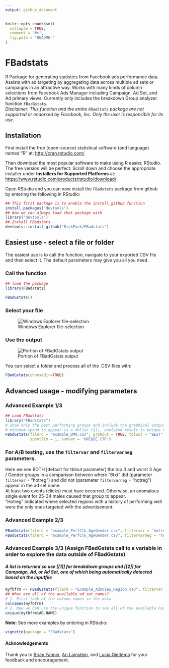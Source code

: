 ---
output: github_document
---

```{r, echo = FALSE}
knitr::opts_chunk$set(
  collapse = TRUE,
  comment = "#>",
  fig.path = "README-"
)
```

# FBadstats

R Package for generating statistics from Facebook ads performance data. Assists with ad targeting by aggregating data across multiple ad sets or campaigns in an attractive way. Works with many kinds of column selections from Facebook Ads Manager including Campaign, Ad Set, and Ad primary views. Currently only includes the breakdown Group analyzer function `FBadGstats`.  
*Disclaimer: This function and the entire `FBadstats` package are not supported or endorsed by Facebook, Inc. Only the user is responsible for its use.*

## Installation

First install the free (open-source) statistical software (and language) named "R" at:
[http://cran.rstudio.com/](http://cran.rstudio.com/)

Then download the most popular software to make using R easier, RStudio. The free version will be perfect. Scroll down and choose the appropriate installer under **Installers for Supported Platforms** at:
[https://www.rstudio.com/products/rstudio/download/](https://www.rstudio.com/products/rstudio/download/)

Open RStudio and you can now install the `FBadstats` package from github by entering the following in RStudio:
```{r gh-installation, eval = FALSE}
## This first package is to enable the install_github function
install.packages("devtools")
## Now we can always load that package with
library("devtools")
## Install FBadstats
devtools::install_github("RickPack/FBadstats")
```
## Easiest use - select a file or folder
The easiest use is to call the function, navigate to your exported CSV file and then select it. The default parameters may give you all you need.

### Call the function
```{r, message=FALSE, echo=FALSE}
## load the package
library(FBadstats)
```

```{r, message=FALSE, eval=FALSE}
FBadGstats()
```
### Select your file
![Windows Explorer file-selection](README-selectCSV.png)

### Use the output
![Portion of FBadGstats output](README-example.png)

You can select a folder and process all of the .CSV files with:
```{r, message=FALSE, eval=FALSE}
FBadGstats(choosedir=TRUE)
```
## Advanced usage - modifying parameters

### Advanced Example 1/3
```{r example1, fig.width = 10, fig.height = 4.5, fig.align = 'center'}
## Load FBadstats
library("FBadstats")
# Show only the best performing groups and include the graphical output, 
# minimum spend to appear is a dollar ($1), analyzed result is Unique CTR (Link Click-Through Rate)
FBadGstats(filerd = "example_DMA.csv", grphout = TRUE, tblout = "BEST", 
           spentlim = 1, sumvar = 'UNIQUE.CTR')
```

### For A/B testing, use the `filtervar` and `filtervarneg` parameters. 
Here we see BOTH [default for tblout parameter] the top 3 and worst 3 Age / Gender groups in a comparison between where "6txt" did (parameter `filtervar` = "hotreg") and did not (parameter `filtervarneg` = "hotreg") appear in the ad set name.  
At least two events (clicks) must have occurred. Otherwise, an anomalous single event for 25-34 males caused that group to appear.  
"Hotreg" indicated where selected regions with a history of performing well were the only ones targeted with the advertisement.  

### Advanced Example 2/3
```{r example2, fig.width = 10, fig.height = 4.5, fig.align = 'center'}
FBadGstats(filerd = "example_PerfClk_AgeGender.csv", filtervar = 'hotreg',    printrow = 3, minevent = 2, grphout = FALSE)
FBadGstats(filerd = "example_PerfClk_AgeGender.csv", filtervarneg = 'hotreg', printrow = 3, minevent = 2,   grphout = FALSE)
```

### Advanced Example 3/3 (Assign FBadGstats call to a variable in order to explore the data outside of FBadGstats)
##### A list is returned so use [[1]] for breakdown groups and [[2]] for Campaign, Ad, or Ad Set, one of which being automatically detected based on the inputfile
```{r example3, fig.width = 10, fig.height = 4.5, fig.align = 'center'}
myfbfrm <- FBadGstats(filerd = "Example_AdsView_Region.csv", filtervar = 'Teach', grphout = FALSE)
## What are all of the available ad set names?
# 1. First look at the column names in the data
colnames(myfbfrm)
# 2. Now we can use the unique function to see all of the available names and appropriately adjust the filtervar parameter
unique(myfbfrm$AD.NAME)
```

**Note**: See more examples by entering in RStudio:
```{r, eval = FALSE}
vignette(package = "FBadstats")
```

#### Acknowledgements
Thank you to [Brian Fannin](http://pirategrunt.com/blog/), [Ari Lamstein](https://www.arilamstein.com/blog/), and [Lucia Gjeltema](http://ncdata4good.github.io/UWchallenge/recap.html) for your feedback and encouragement.
